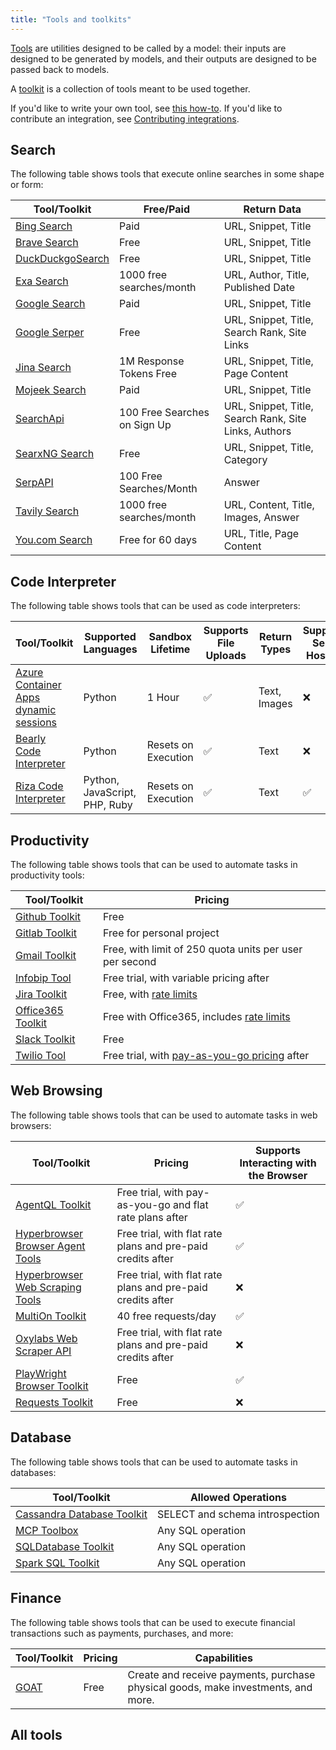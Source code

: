 ```yaml
---
title: "Tools and toolkits"
---
```


[Tools](/docs/concepts/tools) are utilities designed to be called by a model: their inputs are designed to be generated by models, and their outputs are designed to be passed back to models.

A [toolkit](/docs/concepts/tools/#toolkits) is a collection of tools meant to be used together.

<Note>

If you'd like to write your own tool, see [this how-to](/docs/how_to/custom_tools/).
If you'd like to contribute an integration, see [Contributing integrations](/docs/contributing/how_to/integrations/).

</Note>

## Search

The following table shows tools that execute online searches in some shape or form:

| Tool/Toolkit | Free/Paid | Return Data |
|-------------|-----------|-------------|
| [Bing Search](/oss/javascript/integrations/tools/bing_search) | Paid | URL, Snippet, Title |
| [Brave Search](/oss/javascript/integrations/tools/brave_search) | Free | URL, Snippet, Title |
| [DuckDuckgoSearch](/oss/javascript/integrations/tools/ddg) | Free | URL, Snippet, Title |
| [Exa Search](/oss/javascript/integrations/tools/exa_search) | 1000 free searches/month | URL, Author, Title, Published Date |
| [Google Search](/oss/javascript/integrations/tools/google_search) | Paid | URL, Snippet, Title |
| [Google Serper](/oss/javascript/integrations/tools/google_serper) | Free | URL, Snippet, Title, Search Rank, Site Links |
| [Jina Search](/oss/javascript/integrations/tools/jina_search) | 1M Response Tokens Free | URL, Snippet, Title, Page Content |
| [Mojeek Search](/oss/javascript/integrations/tools/mojeek_search) | Paid | URL, Snippet, Title |
| [SearchApi](/oss/javascript/integrations/tools/searchapi) | 100 Free Searches on Sign Up | URL, Snippet, Title, Search Rank, Site Links, Authors |
| [SearxNG Search](/oss/javascript/integrations/tools/searx_search) | Free | URL, Snippet, Title, Category |
| [SerpAPI](/oss/javascript/integrations/tools/serpapi) | 100 Free Searches/Month | Answer |
| [Tavily Search](/oss/javascript/integrations/tools/tavily_search) | 1000 free searches/month | URL, Content, Title, Images, Answer |
| [You.com Search](/oss/javascript/integrations/tools/you) | Free for 60 days | URL, Title, Page Content |

## Code Interpreter

The following table shows tools that can be used as code interpreters:

| Tool/Toolkit | Supported Languages | Sandbox Lifetime | Supports File Uploads | Return Types | Supports Self-Hosting |
|-------------|-------------------|-----------------|---------------------|--------------|-------------------|
| [Azure Container Apps dynamic sessions](/oss/javascript/integrations/tools/azure_dynamic_sessions) | Python | 1 Hour | ✅ | Text, Images | ❌ |
| [Bearly Code Interpreter](/oss/javascript/integrations/tools/bearly) | Python | Resets on Execution | ✅ | Text | ❌ |
| [Riza Code Interpreter](/oss/javascript/integrations/tools/riza) | Python, JavaScript, PHP, Ruby | Resets on Execution | ✅ | Text | ✅ |

## Productivity

The following table shows tools that can be used to automate tasks in productivity tools:

| Tool/Toolkit | Pricing |
|-------------|---------|
| [Github Toolkit](/oss/javascript/integrations/tools/github) | Free |
| [Gitlab Toolkit](/oss/javascript/integrations/tools/gitlab) | Free for personal project |
| [Gmail Toolkit](/oss/javascript/integrations/tools/gmail) | Free, with limit of 250 quota units per user per second |
| [Infobip Tool](/oss/javascript/integrations/tools/infobip) | Free trial, with variable pricing after |
| [Jira Toolkit](/oss/javascript/integrations/tools/jira) | Free, with [rate limits](https://developer.atlassian.com/cloud/jira/platform/rate-limiting/) |
| [Office365 Toolkit](/oss/javascript/integrations/tools/office365) | Free with Office365, includes [rate limits](https://learn.microsoft.com/en-us/graph/throttling-limits) |
| [Slack Toolkit](/oss/javascript/integrations/tools/slack) | Free |
| [Twilio Tool](/oss/javascript/integrations/tools/twilio) | Free trial, with [pay-as-you-go pricing](https://www.twilio.com/en-us/pricing) after |

## Web Browsing

The following table shows tools that can be used to automate tasks in web browsers:

| Tool/Toolkit | Pricing | Supports Interacting with the Browser |
|-------------|---------|---------------------------------------|
| [AgentQL Toolkit](/oss/javascript/integrations/tools/agentql) | Free trial, with pay-as-you-go and flat rate plans after | ✅ |
| [Hyperbrowser Browser Agent Tools](/oss/javascript/integrations/tools/hyperbrowser_browser_agent_tools) | Free trial, with flat rate plans and pre-paid credits after | ✅ |
| [Hyperbrowser Web Scraping Tools](/oss/javascript/integrations/tools/hyperbrowser_web_scraping_tools) | Free trial, with flat rate plans and pre-paid credits after | ❌ |
| [MultiOn Toolkit](/oss/javascript/integrations/tools/multion) | 40 free requests/day | ✅ |
| [Oxylabs Web Scraper API](/oss/javascript/integrations/tools/oxylabs) | Free trial, with flat rate plans and pre-paid credits after | ❌ |
| [PlayWright Browser Toolkit](/oss/javascript/integrations/tools/playwright) | Free | ✅ |
| [Requests Toolkit](/oss/javascript/integrations/tools/requests) | Free | ❌ |

## Database

The following table shows tools that can be used to automate tasks in databases:

| Tool/Toolkit | Allowed Operations |
|-------------|-------------------|
| [Cassandra Database Toolkit](/oss/javascript/integrations/tools/cassandra_database) | SELECT and schema introspection |
| [MCP Toolbox](/oss/javascript/integrations/tools/toolbox) | Any SQL operation |
| [SQLDatabase Toolkit](/oss/javascript/integrations/tools/sql_database) | Any SQL operation |
| [Spark SQL Toolkit](/oss/javascript/integrations/tools/spark_sql) | Any SQL operation |

## Finance

The following table shows tools that can be used to execute financial transactions such as payments, purchases, and more:

| Tool/Toolkit | Pricing | Capabilities |
|-------------|---------|--------------|
| [GOAT](/oss/javascript/integrations/tools/goat) | Free | Create and receive payments, purchase physical goods, make investments, and more. |


## All tools

<Columns cols={3}>
<Card title="ADS4GPTs" icon="link" href="/oss/javascript/integrations/tools/ads4gpts" arrow="true" cta="View guide" />
<Card title="AgentQL" icon="link" href="/oss/javascript/integrations/tools/agentql" arrow="true" cta="View guide" />
<Card title="AINetwork Toolkit" icon="link" href="/oss/javascript/integrations/tools/ainetwork" arrow="true" cta="View guide" />
<Card title="Alpha Vantage" icon="link" href="/oss/javascript/integrations/tools/alpha_vantage" arrow="true" cta="View guide" />
<Card title="Amadeus Toolkit" icon="link" href="/oss/javascript/integrations/tools/amadeus" arrow="true" cta="View guide" />
<Card title="Anchor Browser" icon="link" href="/oss/javascript/integrations/tools/anchor_browser" arrow="true" cta="View guide" />
<Card title="Apify Actor" icon="link" href="/oss/javascript/integrations/tools/apify_actors" arrow="true" cta="View guide" />
<Card title="ArXiv" icon="link" href="/oss/javascript/integrations/tools/arxiv" arrow="true" cta="View guide" />
<Card title="AskNews" icon="link" href="/oss/javascript/integrations/tools/asknews" arrow="true" cta="View guide" />
<Card title="AWS Lambda" icon="link" href="/oss/javascript/integrations/tools/awslambda" arrow="true" cta="View guide" />
<Card title="Azure AI Services Toolkit" icon="link" href="/oss/javascript/integrations/tools/azure_ai_services" arrow="true" cta="View guide" />
<Card title="Azure Cognitive Services Toolkit" icon="link" href="/oss/javascript/integrations/tools/azure_cognitive_services" arrow="true" cta="View guide" />
<Card title="Azure Container Apps Dynamic Sessions" icon="link" href="/oss/javascript/integrations/tools/azure_dynamic_sessions" arrow="true" cta="View guide" />
<Card title="Shell (bash)" icon="link" href="/oss/javascript/integrations/tools/bash" arrow="true" cta="View guide" />
<Card title="Bearly Code Interpreter" icon="link" href="/oss/javascript/integrations/tools/bearly" arrow="true" cta="View guide" />
<Card title="Bing Search" icon="link" href="/oss/javascript/integrations/tools/bing_search" arrow="true" cta="View guide" />
<Card title="Brave Search" icon="link" href="/oss/javascript/integrations/tools/brave_search" arrow="true" cta="View guide" />
<Card title="BrightData Web Scraper API" icon="link" href="/oss/javascript/integrations/tools/brightdata-webscraperapi" arrow="true" cta="View guide" />
<Card title="BrightData SERP" icon="link" href="/oss/javascript/integrations/tools/brightdata_serp" arrow="true" cta="View guide" />
<Card title="BrightData Unlocker" icon="link" href="/oss/javascript/integrations/tools/brightdata_unlocker" arrow="true" cta="View guide" />
<Card title="Cassandra Database Toolkit" icon="link" href="/oss/javascript/integrations/tools/cassandra_database" arrow="true" cta="View guide" />
<Card title="CDP" icon="link" href="/oss/javascript/integrations/tools/cdp_agentkit" arrow="true" cta="View guide" />
<Card title="ChatGPT Plugins" icon="link" href="/oss/javascript/integrations/tools/chatgpt_plugins" arrow="true" cta="View guide" />
<Card title="ClickUp Toolkit" icon="link" href="/oss/javascript/integrations/tools/clickup" arrow="true" cta="View guide" />
<Card title="Cogniswitch Toolkit" icon="link" href="/oss/javascript/integrations/tools/cogniswitch" arrow="true" cta="View guide" />
<Card title="Compass DeFi Toolkit" icon="link" href="/oss/javascript/integrations/tools/compass" arrow="true" cta="View guide" />
<Card title="Connery Toolkit" icon="link" href="/oss/javascript/integrations/tools/connery" arrow="true" cta="View guide" />
<Card title="Dall-E Image Generator" icon="link" href="/oss/javascript/integrations/tools/dalle_image_generator" arrow="true" cta="View guide" />
<Card title="Dappier" icon="link" href="/oss/javascript/integrations/tools/dappier" arrow="true" cta="View guide" />
<Card title="Databricks Unity Catalog" icon="link" href="/oss/javascript/integrations/tools/databricks" arrow="true" cta="View guide" />
<Card title="DataForSEO" icon="link" href="/oss/javascript/integrations/tools/dataforseo" arrow="true" cta="View guide" />
<Card title="Dataherald" icon="link" href="/oss/javascript/integrations/tools/dataherald" arrow="true" cta="View guide" />
<Card title="DuckDuckGo Search" icon="link" href="/oss/javascript/integrations/tools/ddg" arrow="true" cta="View guide" />
<Card title="Discord" icon="link" href="/oss/javascript/integrations/tools/discord" arrow="true" cta="View guide" />
<Card title="E2B Data Analysis" icon="link" href="/oss/javascript/integrations/tools/e2b_data_analysis" arrow="true" cta="View guide" />
<Card title="Eden AI" icon="link" href="/oss/javascript/integrations/tools/edenai_tools" arrow="true" cta="View guide" />
<Card title="ElevenLabs Text2Speech" icon="link" href="/oss/javascript/integrations/tools/eleven_labs_tts" arrow="true" cta="View guide" />
<Card title="Exa Search" icon="link" href="/oss/javascript/integrations/tools/exa_search" arrow="true" cta="View guide" />
<Card title="File System" icon="link" href="/oss/javascript/integrations/tools/filesystem" arrow="true" cta="View guide" />
<Card title="Financial Datasets Toolkit" icon="link" href="/oss/javascript/integrations/tools/financial_datasets" arrow="true" cta="View guide" />
<Card title="FMP Data" icon="link" href="/oss/javascript/integrations/tools/fmp-data" arrow="true" cta="View guide" />
<Card title="Github Toolkit" icon="link" href="/oss/javascript/integrations/tools/github" arrow="true" cta="View guide" />
<Card title="Gitlab Toolkit" icon="link" href="/oss/javascript/integrations/tools/gitlab" arrow="true" cta="View guide" />
<Card title="Gmail Toolkit" icon="link" href="/oss/javascript/integrations/tools/gmail" arrow="true" cta="View guide" />
<Card title="GOAT" icon="link" href="/oss/javascript/integrations/tools/goat" arrow="true" cta="View guide" />
<Card title="Golden Query" icon="link" href="/oss/javascript/integrations/tools/golden_query" arrow="true" cta="View guide" />
<Card title="Google Books" icon="link" href="/oss/javascript/integrations/tools/google_books" arrow="true" cta="View guide" />
<Card title="Google Calendar Toolkit" icon="link" href="/oss/javascript/integrations/tools/google_calendar" arrow="true" cta="View guide" />
<Card title="Google Cloud Text-to-Speech" icon="link" href="/oss/javascript/integrations/tools/google_cloud_texttospeech" arrow="true" cta="View guide" />
<Card title="Google Drive" icon="link" href="/oss/javascript/integrations/tools/google_drive" arrow="true" cta="View guide" />
<Card title="Google Finance" icon="link" href="/oss/javascript/integrations/tools/google_finance" arrow="true" cta="View guide" />
<Card title="Google Imagen" icon="link" href="/oss/javascript/integrations/tools/google_imagen" arrow="true" cta="View guide" />
<Card title="Google Jobs" icon="link" href="/oss/javascript/integrations/tools/google_jobs" arrow="true" cta="View guide" />
<Card title="Google Lens" icon="link" href="/oss/javascript/integrations/tools/google_lens" arrow="true" cta="View guide" />
<Card title="Google Places" icon="link" href="/oss/javascript/integrations/tools/google_places" arrow="true" cta="View guide" />
<Card title="Google Scholar" icon="link" href="/oss/javascript/integrations/tools/google_scholar" arrow="true" cta="View guide" />
<Card title="Google Search" icon="link" href="/oss/javascript/integrations/tools/google_search" arrow="true" cta="View guide" />
<Card title="Google Serper" icon="link" href="/oss/javascript/integrations/tools/google_serper" arrow="true" cta="View guide" />
<Card title="Google Trends" icon="link" href="/oss/javascript/integrations/tools/google_trends" arrow="true" cta="View guide" />
<Card title="Gradio" icon="link" href="/oss/javascript/integrations/tools/gradio_tools" arrow="true" cta="View guide" />
<Card title="GraphQL" icon="link" href="/oss/javascript/integrations/tools/graphql" arrow="true" cta="View guide" />
<Card title="HuggingFace Hub Tools" icon="link" href="/oss/javascript/integrations/tools/huggingface_tools" arrow="true" cta="View guide" />
<Card title="Human as a Tool" icon="link" href="/oss/javascript/integrations/tools/human_tools" arrow="true" cta="View guide" />
<Card title="Hyperbrowser Browser Agent Tools" icon="link" href="/oss/javascript/integrations/tools/hyperbrowser_browser_agent_tools" arrow="true" cta="View guide" />
<Card title="Hyperbrowser Web Scraping Tools" icon="link" href="/oss/javascript/integrations/tools/hyperbrowser_web_scraping_tools" arrow="true" cta="View guide" />
<Card title="IBM watsonx.ai" icon="link" href="/oss/javascript/integrations/tools/ibm_watsonx" arrow="true" cta="View guide" />
<Card title="IFTTT WebHooks" icon="link" href="/oss/javascript/integrations/tools/ifttt" arrow="true" cta="View guide" />
<Card title="Infobip" icon="link" href="/oss/javascript/integrations/tools/infobip" arrow="true" cta="View guide" />
<Card title="Ionic Shopping Tool" icon="link" href="/oss/javascript/integrations/tools/ionic_shopping" arrow="true" cta="View guide" />
<Card title="Jenkins" icon="link" href="/oss/javascript/integrations/tools/jenkins" arrow="true" cta="View guide" />
<Card title="Jina Search" icon="link" href="/oss/javascript/integrations/tools/jina_search" arrow="true" cta="View guide" />
<Card title="Jira Toolkit" icon="link" href="/oss/javascript/integrations/tools/jira" arrow="true" cta="View guide" />
<Card title="JSON Toolkit" icon="link" href="/oss/javascript/integrations/tools/json" arrow="true" cta="View guide" />
<Card title="Lemon Agent" icon="link" href="/oss/javascript/integrations/tools/lemonai" arrow="true" cta="View guide" />
<Card title="Linkup Search Tool" icon="link" href="/oss/javascript/integrations/tools/linkup_search" arrow="true" cta="View guide" />
<Card title="Memgraph" icon="link" href="/oss/javascript/integrations/tools/memgraph" arrow="true" cta="View guide" />
<Card title="Memorize" icon="link" href="/oss/javascript/integrations/tools/memorize" arrow="true" cta="View guide" />
<Card title="Mojeek Search" icon="link" href="/oss/javascript/integrations/tools/mojeek_search" arrow="true" cta="View guide" />
<Card title="MultiOn Toolkit" icon="link" href="/oss/javascript/integrations/tools/multion" arrow="true" cta="View guide" />
<Card title="NASA Toolkit" icon="link" href="/oss/javascript/integrations/tools/nasa" arrow="true" cta="View guide" />
<Card title="Naver Search" icon="link" href="/oss/javascript/integrations/tools/naver_search" arrow="true" cta="View guide" />
<Card title="Nuclia Understanding" icon="link" href="/oss/javascript/integrations/tools/nuclia" arrow="true" cta="View guide" />
<Card title="NVIDIA Riva" icon="link" href="/oss/javascript/integrations/tools/nvidia_riva" arrow="true" cta="View guide" />
<Card title="Office365 Toolkit" icon="link" href="/oss/javascript/integrations/tools/office365" arrow="true" cta="View guide" />
<Card title="OpenAPI Toolkit" icon="link" href="/oss/javascript/integrations/tools/openapi" arrow="true" cta="View guide" />
<Card title="Natural Language API Toolkits" icon="link" href="/oss/javascript/integrations/tools/openapi_nla" arrow="true" cta="View guide" />
<Card title="OpenGradient" icon="link" href="/oss/javascript/integrations/tools/opengradient_toolkit" arrow="true" cta="View guide" />
<Card title="OpenWeatherMap" icon="link" href="/oss/javascript/integrations/tools/openweathermap" arrow="true" cta="View guide" />
<Card title="Oracle AI Vector Search" icon="link" href="/oss/javascript/integrations/tools/oracleai" arrow="true" cta="View guide" />
<Card title="Oxylabs" icon="link" href="/oss/javascript/integrations/tools/oxylabs" arrow="true" cta="View guide" />
<Card title="Pandas Dataframe" icon="link" href="/oss/javascript/integrations/tools/pandas" arrow="true" cta="View guide" />
<Card title="Passio NutritionAI" icon="link" href="/oss/javascript/integrations/tools/passio_nutrition_ai" arrow="true" cta="View guide" />
<Card title="PaymanAI" icon="link" href="/oss/javascript/integrations/tools/payman-tool" arrow="true" cta="View guide" />
<Card title="Permit" icon="link" href="/oss/javascript/integrations/tools/permit" arrow="true" cta="View guide" />
<Card title="PlayWright Browser Toolkit" icon="link" href="/oss/javascript/integrations/tools/playwright" arrow="true" cta="View guide" />
<Card title="Polygon IO Toolkit" icon="link" href="/oss/javascript/integrations/tools/polygon" arrow="true" cta="View guide" />
<Card title="PowerBI Toolkit" icon="link" href="/oss/javascript/integrations/tools/powerbi" arrow="true" cta="View guide" />
<Card title="Prolog" icon="link" href="/oss/javascript/integrations/tools/prolog_tool" arrow="true" cta="View guide" />
<Card title="PubMed" icon="link" href="/oss/javascript/integrations/tools/pubmed" arrow="true" cta="View guide" />
<Card title="Python REPL" icon="link" href="/oss/javascript/integrations/tools/python" arrow="true" cta="View guide" />
<Card title="Reddit Search" icon="link" href="/oss/javascript/integrations/tools/reddit_search" arrow="true" cta="View guide" />
<Card title="Requests Toolkit" icon="link" href="/oss/javascript/integrations/tools/requests" arrow="true" cta="View guide" />
<Card title="Riza Code Interpreter" icon="link" href="/oss/javascript/integrations/tools/riza" arrow="true" cta="View guide" />
<Card title="Robocorp Toolkit" icon="link" href="/oss/javascript/integrations/tools/robocorp" arrow="true" cta="View guide" />
<Card title="Salesforce" icon="link" href="/oss/javascript/integrations/tools/salesforce" arrow="true" cta="View guide" />
<Card title="SceneXplain" icon="link" href="/oss/javascript/integrations/tools/sceneXplain" arrow="true" cta="View guide" />
<Card title="ScrapeGraph" icon="link" href="/oss/javascript/integrations/tools/scrapegraph" arrow="true" cta="View guide" />
<Card title="Scrapeless Crawl" icon="link" href="/oss/javascript/integrations/tools/scrapeless_crawl" arrow="true" cta="View guide" />
<Card title="Scrapeless Scraping API" icon="link" href="/oss/javascript/integrations/tools/scrapeless_scraping_api" arrow="true" cta="View guide" />
<Card title="Scrapeless Universal Scraping" icon="link" href="/oss/javascript/integrations/tools/scrapeless_universal_scraping" arrow="true" cta="View guide" />
<Card title="SearchApi" icon="link" href="/oss/javascript/integrations/tools/searchapi" arrow="true" cta="View guide" />
<Card title="SearxNG Search" icon="link" href="/oss/javascript/integrations/tools/searx_search" arrow="true" cta="View guide" />
<Card title="Semantic Scholar API" icon="link" href="/oss/javascript/integrations/tools/semanticscholar" arrow="true" cta="View guide" />
<Card title="SerpAPI" icon="link" href="/oss/javascript/integrations/tools/serpapi" arrow="true" cta="View guide" />
<Card title="Slack Toolkit" icon="link" href="/oss/javascript/integrations/tools/slack" arrow="true" cta="View guide" />
<Card title="Spark SQL Toolkit" icon="link" href="/oss/javascript/integrations/tools/spark_sql" arrow="true" cta="View guide" />
<Card title="SQLDatabase Toolkit" icon="link" href="/oss/javascript/integrations/tools/sql_database" arrow="true" cta="View guide" />
<Card title="StackExchange" icon="link" href="/oss/javascript/integrations/tools/stackexchange" arrow="true" cta="View guide" />
<Card title="Steam Toolkit" icon="link" href="/oss/javascript/integrations/tools/steam" arrow="true" cta="View guide" />
<Card title="Stripe" icon="link" href="/oss/javascript/integrations/tools/stripe" arrow="true" cta="View guide" />
<Card title="Tableau" icon="link" href="/oss/javascript/integrations/tools/tableau" arrow="true" cta="View guide" />
<Card title="Taiga" icon="link" href="/oss/javascript/integrations/tools/taiga" arrow="true" cta="View guide" />
<Card title="Tavily Extract" icon="link" href="/oss/javascript/integrations/tools/tavily_extract" arrow="true" cta="View guide" />
<Card title="Tavily Search" icon="link" href="/oss/javascript/integrations/tools/tavily_search" arrow="true" cta="View guide" />
<Card title="Tilores" icon="link" href="/oss/javascript/integrations/tools/tilores" arrow="true" cta="View guide" />
<Card title="MCP Toolbox" icon="link" href="/oss/javascript/integrations/tools/toolbox" arrow="true" cta="View guide" />
<Card title="Twilio" icon="link" href="/oss/javascript/integrations/tools/twilio" arrow="true" cta="View guide" />
<Card title="Upstage" icon="link" href="/oss/javascript/integrations/tools/upstage_groundedness_check" arrow="true" cta="View guide" />
<Card title="Valthera" icon="link" href="/oss/javascript/integrations/tools/valthera" arrow="true" cta="View guide" />
<Card title="ValyuContext" icon="link" href="/oss/javascript/integrations/tools/valyu_search" arrow="true" cta="View guide" />
<Card title="Vectara" icon="link" href="/oss/javascript/integrations/tools/vectara" arrow="true" cta="View guide" />
<Card title="Wikidata" icon="link" href="/oss/javascript/integrations/tools/wikidata" arrow="true" cta="View guide" />
<Card title="Wikipedia" icon="link" href="/oss/javascript/integrations/tools/wikipedia" arrow="true" cta="View guide" />
<Card title="Wolfram Alpha" icon="link" href="/oss/javascript/integrations/tools/wolfram_alpha" arrow="true" cta="View guide" />
<Card title="Writer Tools" icon="link" href="/oss/javascript/integrations/tools/writer" arrow="true" cta="View guide" />
<Card title="Yahoo Finance News" icon="link" href="/oss/javascript/integrations/tools/yahoo_finance_news" arrow="true" cta="View guide" />
<Card title="You.com Search" icon="link" href="/oss/javascript/integrations/tools/you" arrow="true" cta="View guide" />
<Card title="YouTube" icon="link" href="/oss/javascript/integrations/tools/youtube" arrow="true" cta="View guide" />
<Card title="Zapier Natural Language Actions" icon="link" href="/oss/javascript/integrations/tools/zapier" arrow="true" cta="View guide" />
<Card title="ZenGuard AI" icon="link" href="/oss/javascript/integrations/tools/zenguard" arrow="true" cta="View guide" />
</Columns>


